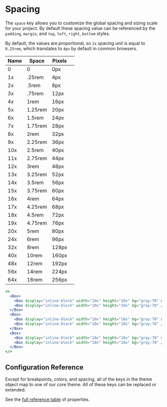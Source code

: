 
# Spacing

The `space` key allows you to customize the global spacing and sizing scale for
your project. By default these spacing value can be referenced by the `padding`,
`margin`, and `top`, `left`, `right`, `bottom` styles.

<ThemeParser theme="space" />

By default, the values are proportional, so `1x` spacing unit is equal to
`0.25rem`, which translates to `4px` by default in common browsers.

| Name | Space   | Pixels |                                    |
| ---- | ------- | ------ | ---------------------------------- |
| 0    | 0       | 0px    | <Box bg="blue:60" h="4x" w={0}/>   |
| 1x   | .25rem  | 4px    | <Box bg="blue:60" h="4x" w="1x"/>  |
| 2x   | .5rem   | 8px    | <Box bg="blue:60" h="4x" w="2x"/>  |
| 3x   | .75rem  | 12px   | <Box bg="blue:60" h="4x" w="3x"/>  |
| 4x   | 1rem    | 16px   | <Box bg="blue:60" h="4x" w="4x"/>  |
| 5x   | 1.25rem | 20px   | <Box bg="blue:60" h="4x" w="5x"/>  |
| 6x   | 1.5rem  | 24px   | <Box bg="blue:60" h="4x" w="6x"/>  |
| 7x   | 1.75rem | 28px   | <Box bg="blue:60" h="4x" w="7x"/>  |
| 8x   | 2rem    | 32px   | <Box bg="blue:60" h="4x" w="8x"/>  |
| 9x   | 2.25rem | 36px   | <Box bg="blue:60" h="4x" w="9x"/>  |
| 10x  | 2.5rem  | 40px   | <Box bg="blue:60" h="4x" w="10x"/> |
| 11x  | 2.75rem | 44px   | <Box bg="blue:60" h="4x" w="11x"/> |
| 12x  | 3rem    | 48px   | <Box bg="blue:60" h="4x" w="12x"/> |
| 13x  | 3.25rem | 52px   | <Box bg="blue:60" h="4x" w="13x"/> |
| 14x  | 3.5rem  | 56px   | <Box bg="blue:60" h="4x" w="14x"/> |
| 15x  | 3.75rem | 60px   | <Box bg="blue:60" h="4x" w="15x"/> |
| 16x  | 4rem    | 64px   | <Box bg="blue:60" h="4x" w="16x"/> |
| 17x  | 4.25rem | 68px   | <Box bg="blue:60" h="4x" w="17x"/> |
| 18x  | 4.5rem  | 72px   | <Box bg="blue:60" h="4x" w="18x"/> |
| 19x  | 4.75rem | 76px   | <Box bg="blue:60" h="4x" w="19x"/> |
| 20x  | 5rem    | 80px   | <Box bg="blue:60" h="4x" w="20x"/> |
| 24x  | 6rem    | 96px   | <Box bg="blue:60" h="4x" w="24x"/> |
| 32x  | 8rem    | 128px  | <Box bg="blue:60" h="4x" w="32x"/> |
| 40x  | 10rem   | 160px  | <Box bg="blue:60" h="4x" w="40x"/> |
| 48x  | 12rem   | 192px  | <Box bg="blue:60" h="4x" w="48x"/> |
| 56x  | 14rem   | 224px  | <Box bg="blue:60" h="4x" w="56x"/> |
| 64x  | 16rem   | 256px  | <Box bg="blue:60" h="4x" w="64x"/> |

```jsx
<>
  <Box>
    <Box display="inline-block" width="10x" height="10x" bg="gray:70" mr="1x" />
    <Box display="inline-block" width="10x" height="10x" bg="gray:70" />
  </Box>
  <Box>
    <Box display="inline-block" width="10x" height="10x" bg="gray:70" mr="2x" />
    <Box display="inline-block" width="10x" height="10x" bg="gray:70" />
  </Box>
  <Box>
    <Box display="inline-block" width="10x" height="10x" bg="gray:70" mr="3x" />
    <Box display="inline-block" width="10x" height="10x" bg="gray:70" />
  </Box>
</>
```

## Configuration Reference

Except for breakpoints, colors, and spacing, all of the keys in the theme object
map to one of our core theme. All of these keys can be replaced or
extended.

See the <a href="https://styled-system.com/table" target="_blank">full reference
table</a> of properties.
